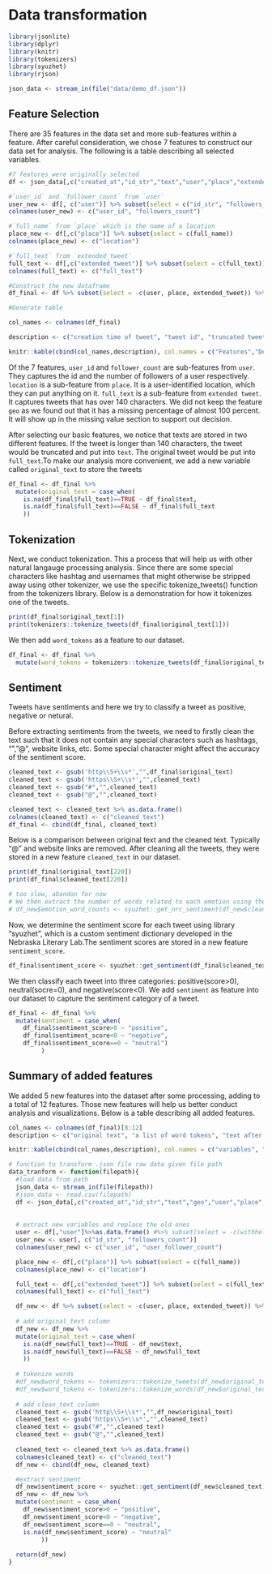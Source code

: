 # Data transformation

```r
library(jsonlite)
library(dplyr)
library(knitr)
library(tokenizers)
library(syuzhet)
library(rjson)
```

```r
json_data <- stream_in(file("data/demo_df.json"))
```

## Feature Selection

There are 35 features in the data set and more sub-features within a feature. After careful consideration, we chose 7 features to construct our data set for analysis. The following is a table describing all selected variables.

```r
#7 features were originally selected
df <- json_data[,c("created_at","id_str","text","user","place","extended_tweet")]

#`user_id` and `follower_count` from `user`
user_new <- df[, c("user")] %>% subset(select = c("id_str", "followers_count"))
colnames(user_new) <- c("user_id", "followers_count")

#`full_name` from `place` which is the name of a location
place_new <- df[,c("place")] %>% subset(select = c(full_name))
colnames(place_new) <- c("location")

#`full_text` from `extended_tweet`
full_text <- df[,c("extended_tweet")] %>% subset(select = c(full_text))
colnames(full_text) <- c("full_text")

#Construct the new dataframe
df_final <- df %>% subset(select = -c(user, place, extended_tweet)) %>% cbind(user_new) %>% cbind(place_new) %>% cbind(full_text)

#Generate table

col_names <- colnames(df_final)

description <- c("creation time of tweet", "tweet id", "truncated tweet of length<140", "user id", "number of followers of user", "location of tweet", "full text of tweet")

knitr::kable(cbind(col_names,description), col.names = c("Features","Description"),caption="Feature Overview")
```

Of the 7 features, `user_id` and `follower_count` are sub-features from `user`. They captures the id and the number of followers of a user respectively. `location` is a sub-feature from `place`. It is a user-identified location, which they can put anything on it. `full_text` is a sub-feature from `extended tweet`. It captures tweets that has over 140 characters. We did not keep the feature `geo` as we found out that it has a missing percentage of almost 100 percent. It will show up in the missing value section to support out decision.

After selecting our basic features, we notice that texts are stored in two different features. If the tweet is longer than 140 characters, the tweet would be truncated and put into `text`. The original tweet would be put into `full_text`.To make our analysis more convenient, we add a new variable called `original_text` to store the tweets 

```r
df_final <- df_final %>%
  mutate(original_text = case_when(
    is.na(df_final$full_text)==TRUE ~ df_final$text,
    is.na(df_final$full_text)==FALSE ~ df_final$full_text
    ))
```

## Tokenization

Next, we conduct tokenization. This a process that will help us with other natural langauge processing analysis. Since there are some special characters like hashtag and usernames that might otherwise be stripped away using other tokenizer, we use the specific tokenize_tweets() function from the tokenizers library. Below is a demonstration for how it tokenizes one of the tweets.

```r
print(df_final$original_text[1])
print(tokenizers::tokenize_tweets(df_final$original_text[1]))
```

We then add `word_tokens` as a feature to our dataset.

```r
df_final <- df_final %>%
  mutate(word_tokens = tokenizers::tokenize_tweets(df_final$original_text))
```

## Sentiment

Tweets have sentiments and here we try to classify a tweet as positive, negative or netural.

Before extracting sentiments from the tweets, we need to firstly clean the text such that it does not contain any special characters such as hashtags, "\","@", website links, etc. Some special character might affect the accuracy of the sentiment score.

```r
cleaned_text <- gsub('http\\S+\\s*',"",df_final$original_text)
cleaned_text <- gsub('https\\S+\\s*',"",cleaned_text)
cleaned_text <- gsub("#","",cleaned_text)
cleaned_text <- gsub("@","",cleaned_text)
```

```r
cleaned_text <- cleaned_text %>% as.data.frame()
colnames(cleaned_text) <- c("cleaned_text")
df_final <- cbind(df_final, cleaned_text)
```

Below is a comparison between original text and the cleaned text. Typically "@" and website links are removed. After cleaning all the tweets, they were stored in a new feature `cleaned_text` in our dataset.

```r
print(df_final$original_text[220])
print(df_final$cleaned_text[220])
```


```r
# too slow, abandon for now
# We then extract the number of words related to each emotion using the NCR lexicon.
# df_new$emotion_word_counts <- syuzhet::get_nrc_sentiment(df_new$cleaned_text)
```

Now, we determine the sentiment score for each tweet using library "syuzhet", which is a custom sentiment dictionary developed in the Nebraska Literary Lab.The sentiment scores are stored in a new feature `sentiment_score`.

```r
df_final$sentiment_score <- syuzhet::get_sentiment(df_final$cleaned_text)
```

We then classify each tweet into three categories: positive(score>0), neutral(socre=0), and negative(score<0). We add `sentiment` as feature into our dataset to capture the sentiment category of a tweet.

```r
df_final <- df_final %>%
  mutate(sentiment = case_when(
    df_final$sentiment_score>0 ~ "positive",
    df_final$sentiment_score<0 ~ "negative",
    df_final$sentiment_score==0 ~ "neutral")
         )
```

## Summary of added features

We added 5 new features into the dataset after some processing, adding to a total of 12 features. Those new features will help us better conduct analysis and visualizations. Below is a table describing all added features.

```r
col_names <- colnames(df_final)[8:12]
description <- c("original text", "a list of word tokens", "text after removing special characters", "sentiment scores", "sentiment of tweet: positive, neutral, or negative")

knitr::kable(cbind(col_names,description), col.names = c("variables", "descriptions"), caption = "Additional Feature Overview")
```


```r
# function to transform .json file raw data given file path
data_tranform <- function(filepath){
  #load data from path
  json_data <- stream_in(file(filepath))
  #json_data <- read.csv(filepath)
  df <- json_data[,c("created_at","id_str","text","geo","user","place","extended_tweet")]
  
  
  # extract new variables and replace the old ones
  user <- df[,"user"]%>%as.data.frame() #%>% subset(select = -c(withheld_in_countries) )
  user_new <- user[, c("id_str", "followers_count")]
  colnames(user_new) <- c("user_id", "user_follower_count")

  place_new <- df[,c("place")] %>% subset(select = c(full_name))
  colnames(place_new) <- c("location")

  full_text <- df[,c("extended_tweet")] %>% subset(select = c(full_text))
  colnames(full_text) <- c("full_text")

  df_new <- df %>% subset(select = -c(user, place, extended_tweet)) %>% cbind(user_new) %>% cbind(place_new) %>% cbind(full_text)
  
  # add original_text column
  df_new <- df_new %>%
  mutate(original_text = case_when(
    is.na(df_new$full_text)==TRUE ~ df_new$text,
    is.na(df_new$full_text)==FALSE ~ df_new$full_text
    ))
  
  # tokenize words
  #df_new$word_tokens <- tokenizers::tokenize_tweets(df_new$original_text)
  #df_new$word_tokens <- tokenizers::tokenize_words(df_new$original_text)
  
  # add clean_text column
  cleaned_text <- gsub('http\\S+\\s*',"",df_new$original_text)
  cleaned_text <- gsub('https\\S+\\s*',"",cleaned_text)
  cleaned_text <- gsub("#","",cleaned_text)
  cleaned_text <- gsub("@","",cleaned_text)
  
  cleaned_text <- cleaned_text %>% as.data.frame()
  colnames(cleaned_text) <- c("cleaned_text")
  df_new <- cbind(df_new, cleaned_text)

  #extract sentiment
  df_new$sentiment_score <- syuzhet::get_sentiment(df_new$cleaned_text)
  df_new <- df_new %>%
  mutate(sentiment = case_when(
    df_new$sentiment_score>0 ~ "positive",
    df_new$sentiment_score<0 ~ "negative",
    df_new$sentiment_score==0 ~ "neutral",
    is.na(df_new$sentiment_score) ~ "neutral"
         ))
  
  return(df_new)
}
```

